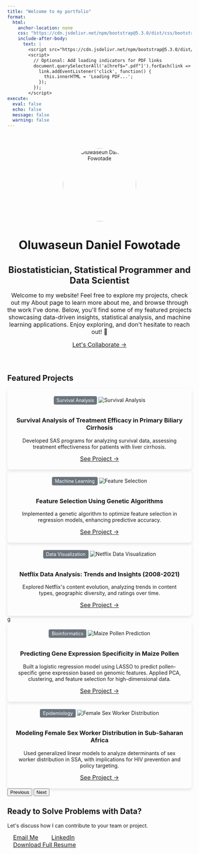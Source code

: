```yaml
---
title: "Welcome to my portfolio"
format:
  html:
    anchor-location: none
    css: "https://cdn.jsdelivr.net/npm/bootstrap@5.3.0/dist/css/bootstrap.min.css"
    include-after-body: 
      text: |
        <script src="https://cdn.jsdelivr.net/npm/bootstrap@5.3.0/dist/js/bootstrap.bundle.min.js"></script>
        <script>
          // Optional: Add loading indicators for PDF links
          document.querySelectorAll('a[href$=".pdf"]').forEach(link => {
            link.addEventListener('click', function() {
              this.innerHTML = 'Loading PDF...';
            });
          });
        </script>
execute:
  eval: false
  echo: false
  message: false
  warning: false
---
```



```{=html}
<!-- =========================
       Hero Section
========================= -->
<style>
  .hero-section {
    padding: 40px 0;
    text-align: center;
  }

  .hero-section .hero-img {
    width: 200px;
    height: 200px;
    object-fit: cover;
    border-radius: 50%;
  }

  .hero-section h1 {
    font-size: 2rem;
    margin-bottom: 15px;
  }

  .hero-section h3 {
    font-size: 1.5rem;
    margin-bottom: 10px;
    color: var(--primary-color);
  }

  .hero-section p {
    font-size: 1rem;
    margin-bottom: 15px;
  }

  .cta-button {
    padding: 8px 16px;
    font-size: 1rem;
  }
  
  .portfolio-card {
    padding: 20px;
    border-radius: 8px;
    box-shadow: 0 4px 8px rgba(0,0,0,0.1);
    margin: 0 auto;
    text-align: center;
  }
  
  .badge-tag {
    display: inline-block;
    background-color: #6c757d;
    color: white;
    padding: 4px 8px;
    border-radius: 4px;
    font-size: 0.8rem;
    margin-bottom: 10px;
  }
</style>

<div class="hero-section">
  <div class="container">
    <img src="Assets/Images/AboutME/profile-pic.jpg" alt="Oluwaseun Daniel Fowotade" class="hero-img">
    <h1>Oluwaseun Daniel Fowotade</h1>
    <h3>Biostatistician, Statistical Programmer and Data Scientist</h3>
    <p class="lead">
      Welcome to my website! Feel free to explore my projects, check out my About page to learn more about me, and browse through the work I've done. Below, you'll find some of my featured projects showcasing data-driven insights, statistical analysis, and machine learning applications. Enjoy exploring, and don't hesitate to reach out! 🚀
    </p>
    <a href="#contact" class="cta-button">Let's Collaborate →</a>
  </div>
</div>

<!-- =========================
       Featured Projects
========================= -->
<div class="container">
  <h2 class="text-center mb-4">Featured Projects</h2>
  <div id="portfolioCarousel" class="carousel slide" data-bs-ride="carousel">
    <div class="carousel-inner">
      <!-- Project 1 -->
      <div class="carousel-item active">
        <div class="portfolio-card mx-auto" style="max-width: 800px;">
          <div class="badge-tag">Survival Analysis</div>
          <img src="Assets/Images/SurvivalAnalysis/survival image.webp" class="img-fluid mb-4" alt="Survival Analysis">
          <h3 class="mb-3">Survival Analysis of Treatment Efficacy in Primary Biliary Cirrhosis</h3>
          <p class="px-3">
            Developed SAS programs for analyzing survival data, assessing treatment effectiveness for patients with liver cirrhosis.
          </p>
          <a href="https://fowotadeseun.github.io/Portfolio/Content/Projects/Survival%20Analysis%20of%20Primary%20biliary%20cirrhosis%20(PBC)/" 
             target="_blank" rel="noopener noreferrer" 
             class="cta-button mt-auto">See Project →</a>
        </div>
      </div>

      <!-- Project 2 -->
      <div class="carousel-item">
        <div class="portfolio-card mx-auto" style="max-width: 800px;">
          <div class="badge-tag">Machine Learning</div>
          <img src="Assets/Images/GA.jpeg" class="img-fluid mb-4" alt="Feature Selection">
          <h3 class="mb-3">Feature Selection Using Genetic Algorithms</h3>
          <p class="px-3">
            Implemented a genetic algorithm to optimize feature selection in regression models, enhancing predictive accuracy.
          </p>
          <a href="https://fowotadeseun.github.io/Portfolio/Content/Projects/Feature%20Selection%20Using%20Genetic%20Algorithm/" 
             target="_blank" rel="noopener noreferrer" 
             class="cta-button mt-auto">See Project →</a>
        </div>
      </div>
      
      <!-- Project 3: Netflix Data Visualization -->
      <div class="carousel-item">
        <div class="portfolio-card mx-auto" style="max-width: 800px;">
          <div class="badge-tag">Data Visualization</div>
          <img src="Assets/Images/Netflix.webp" class="img-fluid mb-4" alt="Netflix Data Visualization">
          <h3 class="mb-3">Netflix Data Analysis: Trends and Insights (2008-2021)</h3>
          <p class="px-3">
            Explored Netflix's content evolution, analyzing trends in content types, geographic diversity, and ratings over time.
          </p>
          <a href="https://fowotadeseun.github.io/Portfolio/Content/Projects/Netflix%20Data%20Visualization/"
             target="_blank" rel="noopener noreferrer" 
             class="cta-button mt-auto">See Project →</a>
        </div>
      </div>
      g
      <!-- Project 4: Predicting Maize Pollen -->
      <div class="carousel-item">
        <div class="portfolio-card mx-auto" style="max-width: 800px;">
          <div class="badge-tag">Bioinformatics</div>
          <img src="Assets/Images/maize.png" class="img-fluid mb-4" alt="Maize Pollen Prediction">
          <h3 class="mb-3">Predicting Gene Expression Specificity in Maize Pollen</h3>
          <p class="px-3">
            Built a logistic regression model using LASSO to predict pollen-specific gene expression based on genomic features. Applied PCA, clustering, and feature selection for high-dimensional data.
          </p>
          <a href="https://fowotadeseun.github.io/Portfolio/Content/Projects/Predicting%20Maize%20Pollen/" 
             target="_blank" rel="noopener noreferrer" 
             class="cta-button mt-auto">See Project →</a>
        </div>
      </div>

      <!-- Project 5: Female Sex Worker Distribution -->
      <div class="carousel-item">
        <div class="portfolio-card mx-auto" style="max-width: 800px;">
          <div class="badge-tag">Epidemiology</div>
          <img src="Assets/Images/fsw.png" class="img-fluid mb-4" alt="Female Sex Worker Distribution">
          <h3 class="mb-3">Modeling Female Sex Worker Distribution in Sub-Saharan Africa</h3>
          <p class="px-3">
            Used generalized linear models to analyze determinants of sex worker distribution in SSA, with implications for HIV prevention and policy targeting.
          </p>
          <a href="https://fowotadeseun.github.io/Portfolio/Content/Projects/Female%20Sex%20Worker/" 
             target="_blank" rel="noopener noreferrer" 
             class="cta-button mt-auto">See Project →</a>
        </div>
      </div>
    </div>
    <!-- Carousel Controls -->
    <button class="carousel-control-prev" type="button" data-bs-target="#portfolioCarousel" data-bs-slide="prev">
      <span class="carousel-control-prev-icon" aria-hidden="true"></span>
      <span class="visually-hidden">Previous</span>
    </button>
    <button class="carousel-control-next" type="button" data-bs-target="#portfolioCarousel" data-bs-slide="next">
      <span class="carousel-control-next-icon" aria-hidden="true"></span>
      <span class="visually-hidden">Next</span>
    </button>
  </div>
</div>

<!-- =========================
       Contact Section
========================= -->
<div class="container">
  <div id="contact" class="text-center py-5">
    <h2 class="mb-4">Ready to Solve Problems with Data?</h2>
    <p class="lead mb-5">Let's discuss how I can contribute to your team or project.</p>
    <div class="d-flex justify-content-center gap-3 mb-4">
      <a href="mailto:fowotadeoluwaseun15@gmail.com" class="cta-button">Email Me</a>
      <a href="https://www.linkedin.com/in/oluwaseunfowotade/" target="_blank" rel="noopener noreferrer" class="cta-button">LinkedIn</a>
    </div>
    <!-- Download Resume -->
    <a href="Assets/Resume/Oluwaseun Fowotade Resume.pdf" download 
       class="download-link resume-download position-relative cta-button">
      Download Full Resume
    </a>
  </div>
</div>

<script>
// Optional: Add loading indicators for PDF links
document.querySelectorAll('a[href$=".pdf"]').forEach(link => {
  link.addEventListener('click', function() {
    this.innerHTML = 'Loading PDF...';
  });
});
</script>
```
